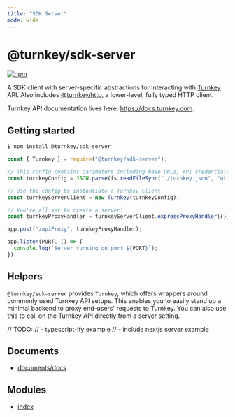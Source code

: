 ```yaml
---
title: "SDK Server"
mode: wide
---
```

  
# @turnkey/sdk-server

[![npm](https://img.shields.io/npm/v/@turnkey/http?color=%234C48FF)](https://www.npmjs.com/package/@turnkey/sdk-server)

A SDK client with server-specific abstractions for interacting with [Turnkey](https://turnkey.com) API. Also includes [@turnkey/http](https://www.npmjs.com/package/@turnkey/http), a lower-level, fully typed HTTP client.

Turnkey API documentation lives here: https://docs.turnkey.com.

## Getting started

```bash
$ npm install @turnkey/sdk-server
```

```js
const { Turnkey } = require("@turnkey/sdk-server");

// This config contains parameters including base URLs, API credentials, and org ID
const turnkeyConfig = JSON.parse(fs.readFileSync("./turnkey.json", "utf8"));

// Use the config to instantiate a Turnkey Client
const turnkeyServerClient = new Turnkey(turnkeyConfig);

// You're all set to create a server!
const turnkeyProxyHandler = turnkeyServerClient.expressProxyHandler({});

app.post("/apiProxy", turnkeyProxyHandler);

app.listen(PORT, () => {
  console.log(`Server running on port ${PORT}`);
});
```

## Helpers

`@turnkey/sdk-server` provides `Turnkey`, which offers wrappers around commonly used Turnkey API setups. This enables you to easily stand up a minimal backend to proxy end-users' requests to Turnkey. You can also use this to call on the Turnkey API directly from a server setting.

// TODO:
// - typescript-ify example
// - include nextjs server example

## Documents

- [documents/docs](documents/docs/readme)


## Modules

- [index](index/readme)
